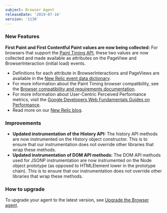 ```yaml
---
subject: Browser Agent
releaseDate: '2019-07-16'
version: '1130'
---
```


### New Features

**First Paint and First Contentful Paint values are now being collected:** For browsers that support the [Paint Timing API](https://w3c.github.io/paint-timing/#intro), these two values are now collected and made available as attributes on the PageView and BrowserInteraction (initial load) events.

* Definitions for each attribute in BrowserInteractions and PageViews are available in the [New Relic event data dictionary](https://docs.newrelic.com/attribute-dictionary?attribute_name=&events_tids%5B%5D=8312&events_tids%5B%5D=8302).
* For more information about the Paint Timing browser compatibility, see the [Browser compatibility and requirements documentation](https://docs.newrelic.com/docs/browser/new-relic-browser/getting-started/compatibility-requirements-new-relic-browser).
* For more information about User-Centric Perceived Performance metrics, visit the [Google Developers Web Fundamentals Guides on Performance](https://developers.google.com/web/fundamentals/performance/user-centric-performance-metrics).
* Read more on our [New Relic blog](https://blog.newrelic.com/product-news/browser-first-paint-first-contentful-paint/).

### Improvements

* **Updated instrumentation of the History API:** The history API methods are now instrumented on the History object constructor. This is to ensure that our instrumentation does not override other libraries that wrap these methods.
* **Updated instrumentation of DOM API methods:** The DOM API methods used for JSONP instrumentation are now instrumented on the Node object prototype (as opposed to HTMLElement lower in the prototype chain). This is to ensure that our instrumentation does not override other libraries that wrap these methods.

### How to upgrade

To upgrade your agent to the latest version, see [Upgrade the Browser agent](https://docs.newrelic.com/docs/browser/new-relic-browser/installation-configuration/upgrade-browser-agent).
